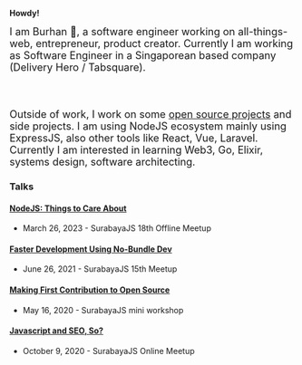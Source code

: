 
__Howdy!__

<font size="4">
    I am Burhan 👋, a software engineer working on all-things-web, entrepreneur, product creator. Currently I am working as Software Engineer in a Singaporean based company (Delivery Hero / Tabsquare).
</font>

<br/><br/>

<font size="4">
    Outside of work, I work on some <a href="https://github.com/initbase" target="_blank">open source projects</a> and side projects. I am using NodeJS ecosystem mainly using ExpressJS, also other tools like React, Vue, Laravel. Currently I am interested in learning Web3, Go, Elixir, systems design, software architecting.
</font>


<Contact />

### Talks
#### [__NodeJS: Things to Care About__](https://speakerdeck.com/burhanahmeed/nodejs-backend-development-things-to-care-about)
- March 26, 2023 - SurabayaJS 18th Offline Meetup
#### [__Faster Development Using No-Bundle Dev__](https://speakerdeck.com/burhanahmeed/faster-development-with-no-bundle-dev-tools)
- June 26, 2021 - SurabayaJS 15th Meetup
#### [__Making First Contribution to Open Source__](https://speakerdeck.com/burhanahmeed/berkontribusi-ke-open-source)
- May 16, 2020 - SurabayaJS mini workshop
#### [__Javascript and SEO, So?__](https://speakerdeck.com/burhanahmeed/javascript-and-seo-so)
- October 9, 2020 - SurabayaJS Online Meetup
